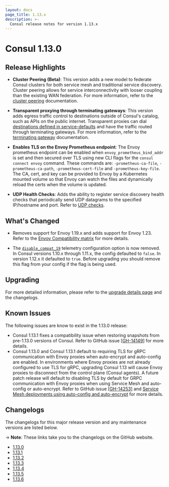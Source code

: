 ```yaml
---
layout: docs
page_title: 1.13.x
description: >-
  Consul release notes for version 1.13.x
---
```


# Consul 1.13.0

## Release Highlights

- **Cluster Peering (Beta)**: This version adds a new model to federate Consul clusters for both service mesh and traditional service discovery. Cluster peering allows for service interconnectivity with looser coupling than the existing WAN federation. For more information, refer to the [cluster peering](/consul/docs/link/cluster-peering) documentation.

- **Transparent proxying through terminating gateways**: This version adds egress traffic control to destinations outside of Consul's catalog, such as APIs on the public internet. Transparent proxies can dial [destinations defined in service-defaults](/consul/docs/reference/config-entry/service-default#destination) and have the traffic routed through terminating gateways. For more information, refer to the [terminating gateway](/consul/docs/connect/gateways/terminating-gateway#terminating-gateway-configuration) documentation.

- **Enables TLS on the Envoy Prometheus endpoint**: The Envoy prometheus endpoint can be enabled when `envoy_prometheus_bind_addr` is set and then secured over TLS using new CLI flags for the `consul connect envoy` command. These commands are: `-prometheus-ca-file`, `-prometheus-ca-path`, `-prometheus-cert-file` and `-prometheus-key-file`. The CA, cert, and key can be provided to Envoy by a Kubernetes mounted volume so that Envoy can watch the files and dynamically reload the certs when the volume is updated.

- **UDP Health Checks**: Adds the ability to register service discovery health checks that periodically send UDP datagrams to the specified IP/hostname and port. Refer to [UDP checks](/consul/docs/register/service/vm/health-checks#udp-checks).

## What's Changed

- Removes support for Envoy 1.19.x and adds support for Envoy 1.23. Refer to the [Envoy Compatibility matrix](/consul/docs/reference/proxy/envoy) for more details.

- The [`disable_compat_19`](/consul/docs/agent/config/config-files#telemetry-disable_compat_1.9) telemetry configuration option is now removed. In Consul versions 1.10.x through 1.11.x, the config defaulted to `false`. In version 1.12.x it defaulted to `true`. Before upgrading you should remove this flag from your config if the flag is being used.

## Upgrading

For more detailed information, please refer to the [upgrade details page](/consul/docs/upgrade/version-specific#consul-1-13-0) and the changelogs.

## Known Issues
The following issues are know to exist in the 1.13.0 release:

- Consul 1.13.1 fixes a compatibility issue when restoring snapshots from pre-1.13.0 versions of Consul. Refer to GitHub issue [[GH-14149](https://github.com/hashicorp/consul/issues/14149)] for more details.
- Consul 1.13.0 and Consul 1.13.1 default to requiring TLS for gRPC communication with Envoy proxies when auto-encrypt and auto-config are enabled. In environments where Envoy proxies are not already configured to use TLS for gRPC, upgrading Consul 1.13 will cause Envoy proxies to disconnect from the control plane (Consul agents). A future patch release will default to disabling TLS by default for GRPC communication with Envoy proxies when using Service Mesh and auto-config or auto-encrypt. Refer to GitHub issue [[GH-14253](https://github.com/hashicorp/consul/issues/14253)] and [Service Mesh deployments using auto-config and auto-encrypt](/consul/docs/upgrade/version-specific#service-mesh-deployments-using-auto-encrypt-or-auto-config) for more details.


## Changelogs

The changelogs for this major release version and any maintenance versions are listed below.

-> **Note**: These links take you to the changelogs on the GitHub website.

- [1.13.0](https://github.com/hashicorp/consul/releases/tag/v1.13.0)
- [1.13.1](https://github.com/hashicorp/consul/releases/tag/v1.13.1)
- [1.13.2](https://github.com/hashicorp/consul/releases/tag/v1.13.2)
- [1.13.3](https://github.com/hashicorp/consul/releases/tag/v1.13.3)
- [1.13.4](https://github.com/hashicorp/consul/releases/tag/v1.13.4)
- [1.13.5](https://github.com/hashicorp/consul/releases/tag/v1.13.5)
- [1.13.6](https://github.com/hashicorp/consul/releases/tag/v1.13.6)
